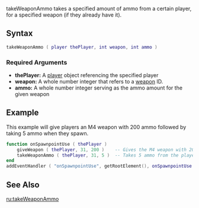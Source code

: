  
{{Server function}}
{{Deprecated|takeWeapon|}}

takeWeaponAmmo takes a specified amount of ammo from a certain player, for a specified weapon (if they already have it).

==Syntax== 
<syntaxhighlight lang="lua">takeWeaponAmmo ( player thePlayer, int weapon, int ammo )</syntaxhighlight> 

===Required Arguments=== 
*'''thePlayer:''' A [[/player.md|player]] object referencing the specified player  
*'''weapon:''' A whole number integer that refers to a [[/weapon.md|weapon]] ID.
*'''ammo:''' A whole number integer serving as the ammo amount for the given weapon

==Example== 
This example will give players an M4 weapon with 200 ammo followed by taking 5 ammo when they spawn.
<syntaxhighlight lang="lua">function onSpawnpointUse ( thePlayer )
    giveWeapon ( thePlayer, 31, 200 )    -- Gives the M4 weapon with 200 ammo to any player when they use a spawnpoint
    takeWeaponAmmo ( thePlayer, 31, 5 )  -- Takes 5 ammo from the player's M4
end
addEventHandler ( "onSpawnpointUse", getRootElement(), onSpawnpointUse )</syntaxhighlight>

==See Also==
{{Weapon functions}}
[[/ru:takeWeaponAmmo.md|ru:takeWeaponAmmo]]